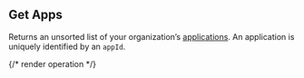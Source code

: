 ## Get Apps

Returns an unsorted list of your organization’s [applications](https://hathora.dev/docs/concepts/hathora-entities#application). An application is uniquely identified by an `appId`.

{/* render operation */}
